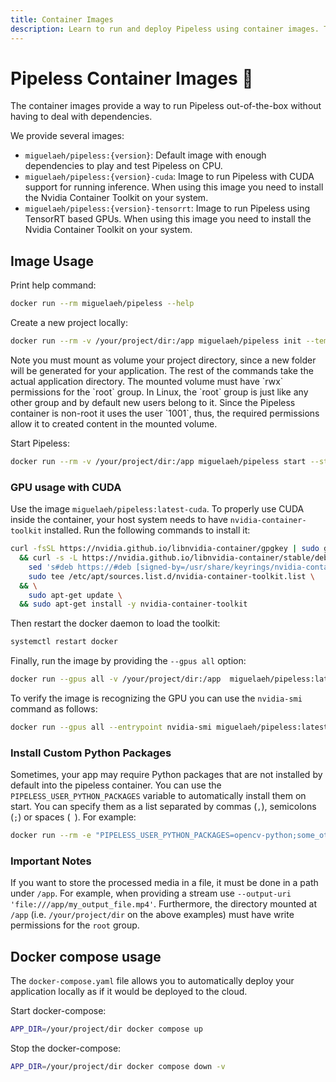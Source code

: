 ```yaml
---
title: Container Images
description: Learn to run and deploy Pipeless using container images. There are images available for CPU, and GPU (CUDA and TensorRT). The container images can also be used to easily deploy Pipeless to the cloud.
---
```


# Pipeless Container Images 🐋

The container images provide a way to run Pipeless out-of-the-box without having to deal with dependencies.

We provide several images:

* `miguelaeh/pipeless:{version}`: Default image with enough dependencies to play and test Pipeless on CPU.
* `miguelaeh/pipeless:{version}-cuda`: Image to run Pipeless with CUDA support for running inference. When using this image you need to install the Nvidia Container Toolkit on your system.
* `miguelaeh/pipeless:{version}-tensorrt`: Image to run Pipeless using TensorRT based GPUs. When using this image you need to install the Nvidia Container Toolkit on your system.


## Image Usage

Print help command:

```bash copy
docker run --rm miguelaeh/pipeless --help
```

Create a new project locally:

```bash copy
docker run --rm -v /your/project/dir:/app miguelaeh/pipeless init --template <template> my_project
```

<Callout>
Note you must mount as volume your project directory, since a new folder will be generated for your application.
The rest of the commands take the actual application directory.
</Callout>

<Callout>
The mounted volume must have `rwx` permissions for the `root` group. In Linux, the `root` group is just like any other group and by default new users belong to it. Since the Pipeless container is non-root it uses the user `1001`, thus, the required permissions allow it to created content in the mounted volume.
</Callout>

Start Pipeless:

```bash copy
docker run --rm -v /your/project/dir:/app miguelaeh/pipeless start --stages-dir /app
```

### GPU usage with CUDA

Use the image `miguelaeh/pipeless:latest-cuda`. To properly use CUDA inside the container, your host system needs to have `nvidia-container-toolkit` installed. Run the following commands to install it:

```bash copy
curl -fsSL https://nvidia.github.io/libnvidia-container/gpgkey | sudo gpg --dearmor -o /usr/share/keyrings/nvidia-container-toolkit-keyring.gpg \
  && curl -s -L https://nvidia.github.io/libnvidia-container/stable/deb/nvidia-container-toolkit.list | \
    sed 's#deb https://#deb [signed-by=/usr/share/keyrings/nvidia-container-toolkit-keyring.gpg] https://#g' | \
    sudo tee /etc/apt/sources.list.d/nvidia-container-toolkit.list \
  && \
    sudo apt-get update \
  && sudo apt-get install -y nvidia-container-toolkit
```

Then restart the docker daemon to load the toolkit:

```bash copy
systemctl restart docker
```

Finally, run the image by providing the `--gpus all` option:

```bash copy
docker run --gpus all -v /your/project/dir:/app  miguelaeh/pipeless:latest-cuda start
```

To verify the image is recognizing the GPU you can use the `nvidia-smi` command as follows:

```bash copy
docker run --gpus all --entrypoint nvidia-smi miguelaeh/pipeless:latest-cuda
```

### Install Custom Python Packages

Sometimes, your app may require Python packages that are not installed by default into the pipeless container. You can use the `PIPELESS_USER_PYTHON_PACKAGES` variable to automatically install them on start. You can specify them as a list separated by commas (`,`), semicolons (`;`) or spaces (` `). For example:

```bash copy
docker run --rm -e "PIPELESS_USER_PYTHON_PACKAGES=opencv-python;some_other_package,another_one" miguelaeh/pipeless start
```

### Important Notes

If you want to store the processed media in a file, it must be done in a path under `/app`. For example, when providing a stream use `--output-uri 'file:///app/my_output_file.mp4'`.
Furthermore, the directory mounted at `/app` (i.e. `/your/project/dir` on the above examples) must have write permissions for the `root` group.

## Docker compose usage

The `docker-compose.yaml` file allows you to automatically deploy your application locally as if it would be deployed to the cloud.

Start docker-compose:

```bash copy
APP_DIR=/your/project/dir docker compose up
```

Stop the docker-compose:

```bash copy
APP_DIR=/your/project/dir docker compose down -v
```
